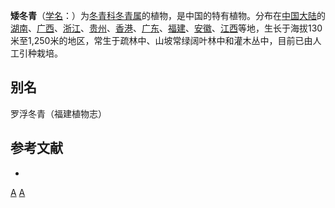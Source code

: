 {{Speciesbox 
| taxon = Ilex lohfauensis
| authority = Merr.
}}

'''矮冬青'''（[[学名|学名]]：{{lang|la|''Ilex lohfauensis''}}）为[[冬青科|冬青科]][[冬青属|冬青属]]的植物，是中国的特有植物。分布在[[中国大陆|中国大陆]]的[[湖南|湖南]]、[[广西|广西]]、[[浙江|浙江]]、[[贵州|贵州]]、[[香港|香港]]、[[广东|广东]]、[[福建|福建]]、[[安徽|安徽]]、[[江西|江西]]等地，生长于海拔130米至1,250米的地区，常生于疏林中、山坡常绿阔叶林中和灌木丛中，目前已由人工引种栽培。

== 别名 ==
罗浮冬青（福建植物志）

== 参考文献 ==
<div class="references-small">
* {{cite web| url =http://www.bioinfo.cn/db05/KmzwSpecies.php?action=view&id=14168| title =矮冬青| work =《中国高等植物数据库全库》| publisher =中国科学院微生物研究所| author =昆明植物研究所| accessdate =2009-02-24| deadurl =yes| archiveurl =https://web.archive.org/web/20160305035959/http://www.bioinfo.cn/db05/KmzwSpecies.php?action=view&id=14168| archivedate =2016-03-05}}
</div>
{{Taxonbar|from=Q15227946}}

[[Category:冬青属|A]]
[[Category:中國特有植物|A]]